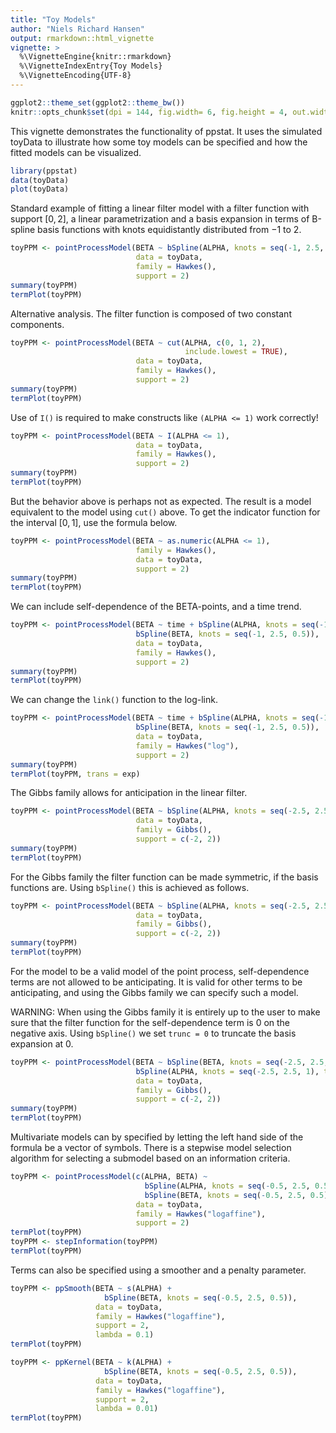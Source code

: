 ```yaml
---
title: "Toy Models"
author: "Niels Richard Hansen"
output: rmarkdown::html_vignette
vignette: >
  %\VignetteEngine{knitr::rmarkdown}
  %\VignetteIndexEntry{Toy Models}
  %\VignetteEncoding{UTF-8}
---
```


```r
ggplot2::theme_set(ggplot2::theme_bw())
knitr::opts_chunk$set(dpi = 144, fig.width= 6, fig.height = 4, out.width = "90%", fig.align = "center")
```

This vignette demonstrates the functionality of ppstat. It uses
the simulated toyData to illustrate how some toy models can be 
specified and how the fitted models can be visualized. 

```r
library(ppstat)
data(toyData)
plot(toyData)
```

Standard example of fitting a linear filter model with a filter
function with support $[0,2]$, a linear parametrization and a
basis expansion in terms of B-spline basis functions with knots
equidistantly distributed from $-1$ to $2$.

```r
toyPPM <- pointProcessModel(BETA ~ bSpline(ALPHA, knots = seq(-1, 2.5, 0.5)),
                            data = toyData,
                            family = Hawkes(),
                            support = 2)
summary(toyPPM)
termPlot(toyPPM)
```

Alternative analysis. The filter function is composed of two
constant components.

```r
toyPPM <- pointProcessModel(BETA ~ cut(ALPHA, c(0, 1, 2),
                                       include.lowest = TRUE),
                            data = toyData,
                            family = Hawkes(),
                            support = 2)
summary(toyPPM)
termPlot(toyPPM)
```

Use of `I()` is required to make constructs like `(ALPHA <= 1)` work
correctly!

```r
toyPPM <- pointProcessModel(BETA ~ I(ALPHA <= 1),
                            data = toyData,
                            family = Hawkes(),
                            support = 2)
summary(toyPPM)
termPlot(toyPPM)
```

But the behavior above is perhaps not as expected. The result is a
model equivalent to the model using `cut()` above. To get
the indicator function for the interval $[0,1]$, use the formula
below.

```r
toyPPM <- pointProcessModel(BETA ~ as.numeric(ALPHA <= 1),
                            family = Hawkes(),
                            data = toyData,
                            support = 2)
summary(toyPPM)
termPlot(toyPPM)
```

We can include self-dependence of the BETA-points, and a time trend.

```r
toyPPM <- pointProcessModel(BETA ~ time + bSpline(ALPHA, knots = seq(-1, 2.5, 0.5)) +
                            bSpline(BETA, knots = seq(-1, 2.5, 0.5)),
                            data = toyData,
                            family = Hawkes(),
                            support = 2)
summary(toyPPM)
termPlot(toyPPM)
```

We can change the `link()` function to the log-link.

```r
toyPPM <- pointProcessModel(BETA ~ time + bSpline(ALPHA, knots = seq(-1, 2.5, 0.5)) +
                            bSpline(BETA, knots = seq(-1, 2.5, 0.5)),
                            data = toyData,
                            family = Hawkes("log"),
                            support = 2)                       
summary(toyPPM)
termPlot(toyPPM, trans = exp)
```

The Gibbs family allows for anticipation in the linear filter.

```r
toyPPM <- pointProcessModel(BETA ~ bSpline(ALPHA, knots = seq(-2.5, 2.5, 0.5)),
                            data = toyData,
                            family = Gibbs(),
                            support = c(-2, 2))
summary(toyPPM)
termPlot(toyPPM)
```

For the Gibbs family the filter function can be made symmetric, if the
basis functions are. Using `bSpline()` this is achieved as follows.

```r
toyPPM <- pointProcessModel(BETA ~ bSpline(ALPHA, knots = seq(-2.5, 2.5, 0.5), sym = TRUE),
                            data = toyData,
                            family = Gibbs(),
                            support = c(-2, 2))
summary(toyPPM)
termPlot(toyPPM)
```

For the model to be a valid model of the point process,
self-dependence terms are not allowed to be anticipating. It is
valid for other terms to be anticipating, and using the Gibbs
family we can specify such a model. 

WARNING: When using the Gibbs
family it is entirely up to the user to make sure that the filter
function for the self-dependence term is 0 on the negative
axis. Using `bSpline()` we set `trunc = 0` to truncate the basis
expansion at 0.

```r
toyPPM <- pointProcessModel(BETA ~ bSpline(BETA, knots = seq(-2.5, 2.5, 1), trunc = 0) +
                            bSpline(ALPHA, knots = seq(-2.5, 2.5, 1), trunc = c(-2, 2)),
                            data = toyData,
                            family = Gibbs(),
                            support = c(-2, 2))
summary(toyPPM)
termPlot(toyPPM)
```

Multivariate models can by specified by letting the left
hand side of the formula be a vector of symbols. There is 
a stepwise model selection algorithm for selecting a submodel
based on an information criteria.

```r
toyPPM <- pointProcessModel(c(ALPHA, BETA) ~ 
                              bSpline(ALPHA, knots = seq(-0.5, 2.5, 0.5)) +
                              bSpline(BETA, knots = seq(-0.5, 2.5, 0.5)),
                            data = toyData,
                            family = Hawkes("logaffine"),
                            support = 2)
termPlot(toyPPM)
toyPPM <- stepInformation(toyPPM)
termPlot(toyPPM)
```

Terms can also be specified using a smoother and a penalty parameter.

```r
toyPPM <- ppSmooth(BETA ~ s(ALPHA) + 
                     bSpline(BETA, knots = seq(-0.5, 2.5, 0.5)),
                   data = toyData,
                   family = Hawkes("logaffine"),
                   support = 2,
                   lambda = 0.1)
termPlot(toyPPM)

toyPPM <- ppKernel(BETA ~ k(ALPHA) + 
                     bSpline(BETA, knots = seq(-0.5, 2.5, 0.5)),
                   data = toyData,
                   family = Hawkes("logaffine"),
                   support = 2,
                   lambda = 0.01)
termPlot(toyPPM)
```

